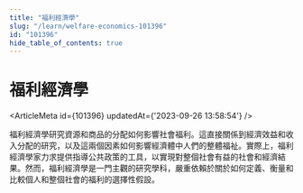 ```yaml
---
title: "福利經濟學"
slug: "/learn/welfare-economics-101396"
id: "101396"
hide_table_of_contents: true
---
```



# 福利經濟學

<ArticleMeta id={101396} updatedAt={'2023-09-26 13:58:54'} />
<div className='border-solid border-b border-t-0 my-4 border-[var(--ifm-color-gray-300)]' />

福利經濟學研究資源和商品的分配如何影響社會福利。這直接關係到經濟效益和收入分配的研究，以及這兩個因素如何影響經濟體中人們的整體福祉。實際上，福利經濟學家力求提供指導公共政策的工具，以實現對整個社會有益的社會和經濟結果。然而，福利經濟學是一門主觀的研究學科，嚴重依賴於關於如何定義、衡量和比較個人和整個社會的福利的選擇性假設。
